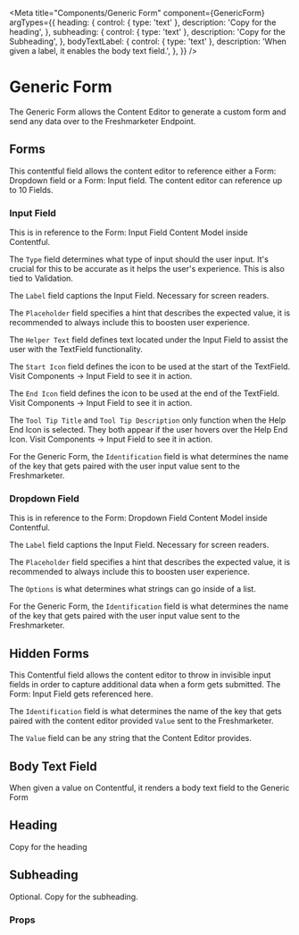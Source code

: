

<Meta
  title="Components/Generic Form"
  component={GenericForm}
  argTypes={{
    heading: {
      control: { type: 'text' },
      description: 'Copy for the heading',
    },
    subheading: {
      control: { type: 'text' },
      description: 'Copy for the Subheading',
    },
    bodyTextLabel: {
      control: { type: 'text' },
      description: 'When given a label, it enables the body text field.',
    },
  }}
/>

# Generic Form

The Generic Form allows the Content Editor to generate a custom form and send any data over to the Freshmarketer
Endpoint.

## Forms

This contentful field allows the content editor to reference either a Form: Dropdown field or a Form: Input field. The
content editor can reference up to 10 Fields.

### Input Field

This is in reference to the Form: Input Field Content Model inside Contentful.

The `Type` field determines what type of input should the user input. It's crucial for this to be accurate as it helps
the user's experience. This is also tied to Validation.

The `Label` field captions the Input Field. Necessary for screen readers.

The `Placeholder` field specifies a hint that describes the expected value, it is recommended to always include this to
boosten user experience.

The `Helper Text` field defines text located under the Input Field to assist the user with the TextField functionality.

The `Start Icon` field defines the icon to be used at the start of the TextField. Visit Components -> Input Field to see
it in action.

The `End Icon` field defines the icon to be used at the end of the TextField. Visit Components -> Input Field to see it
in action.

The `Tool Tip Title` and `Tool Tip Description` only function when the Help End Icon is selected. They both appear if
the user hovers over the Help End Icon. Visit Components -> Input Field to see it in action.

For the Generic Form, the `Identification` field is what determines the name of the key that gets paired with the user
input value sent to the Freshmarketer.

### Dropdown Field

This is in reference to the Form: Dropdown Field Content Model inside Contentful.

The `Label` field captions the Input Field. Necessary for screen readers.

The `Placeholder` field specifies a hint that describes the expected value, it is recommended to always include this to
boosten user experience.

The `Options` is what determines what strings can go inside of a list.

For the Generic Form, the `Identification` field is what determines the name of the key that gets paired with the user
input value sent to the Freshmarketer.

## Hidden Forms

This Contentful field allows the content editor to throw in invisible input fields in order to capture additional data
when a form gets submitted. The Form: Input Field gets referenced here.

The `Identification` field is what determines the name of the key that gets paired with the content editor provided
`Value` sent to the Freshmarketer.

The `Value` field can be any string that the Content Editor provides.

## Body Text Field

When given a value on Contentful, it renders a body text field to the Generic Form

## Heading

Copy for the heading

## Subheading

Optional. Copy for the subheading.

<Canvas>
  <Story name="Generic Form" story={stories.componentGenericForm} />
</Canvas>

### Props

<ArgsTable story="Generic Form" />
